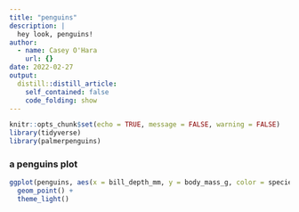 ```yaml
---
title: "penguins"
description: |
  hey look, penguins!
author:
  - name: Casey O'Hara
    url: {}
date: 2022-02-27
output:
  distill::distill_article:
    self_contained: false
    code_folding: show
---
```



```r
knitr::opts_chunk$set(echo = TRUE, message = FALSE, warning = FALSE)
library(tidyverse)
library(palmerpenguins)
```

### a penguins plot

```r
ggplot(penguins, aes(x = bill_depth_mm, y = body_mass_g, color = species)) +
  geom_point() +
  theme_light()
```

